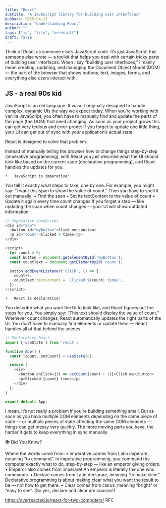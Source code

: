 ```yaml
---
title: "React"
subtitle: "A JavaScript library for building user interfaces"
pubDate: 2025-04-21
description: "Understanding React"
author: ""
tags: ["js", "life", "nerdstuff"]
draft: false
---
```




Think of React as someone else’s JavaScript code.
It’s just JavaScript that someone else wrote — a toolkit that helps you deal with certain tricky parts of building user interfaces. When i say “building user interfaces,” i mainly mean creating, updating, and managing the Document Object Model (DOM) — the part of the browser that shows buttons, text, images, forms, and everything else users interact with.

## JS - a real 90s kid
JavaScript is an old language. It wasn’t originally designed to handle complex, dynamic UIs the way we expect today.
When you’re working with vanilla JavaScript, you often have to manually find and update the parts of the page (the DOM) that need changing.
As soon as your project grows this can get very tedious and error-prone: if you forget to update one little thing, your UI can get out of sync with your application’s actual state.

React is designed to solve that problem.

Instead of manually telling the browser how to change things step-by-step (imperative programming), with React you just describe what the UI should look like based on the current state (declarative programming), and React handles the updates for you.

	•	JavaScript is imperative:
You tell it exactly what steps to take, one by one.
For example, you might say: “I want this span to show the value of count.”
Then you have to spell it out manually:
	•	Find the span
	•	Set its textContent to the value of count
	•	Update it again every time count changes
If you forget a step — like updating the span when count changes — your UI will show outdated information.

```javascript
// Imperative JavaScript
<div id="app">
  <button id="myButton">Click me</button>
  <p id="count">Clicked 0 times</p>
</div>

<script>
  let count = 0;
  const button = document.getElementById('myButton');
  const countText = document.getElementById('count');

  button.addEventListener('click', () => {
    count++;
    countText.textContent = `Clicked ${count} times`;
  });
</script>
```

	•	React is declarative:
You describe what you want the UI to look like, and React figures out the steps for you.
You simply say: “This text should display the value of count.”
Whenever count changes, React automatically updates the right parts of the UI.
You don’t have to manually find elements or update them — React handles all of that behind the scenes.

```javascript
// Declarative React
import { useState } from 'react';

function App() {
  const [count, setCount] = useState(0);

  return (
    <div>
      <button onClick={() => setCount(count + 1)}>Click me</button>
      <p>Clicked {count} times</p>
    </div>
  );
}

export default App;
```


I mean, it’s not really a problem if you’re building something small.
But as soon as you have multiple DOM elements depending on the same piece of state — or multiple pieces of state affecting the same DOM elements — things can get messy very quickly. The more moving parts you have, the harder it gets to keep everything in sync manually.

📚 Did You Know?

Where the words come from:
	•	Imperative comes from Latin imperare, meaning “to command”.
In imperative programming, you command the computer exactly what to do, step-by-step — like an emperor giving orders.
	•	Emperor also comes from imperare!
An emperor is literally the one who commands.
	•	Declare comes from Latin declarare, meaning “to make clear”.
Declarative programming is about making clear what you want the result to be — not how to get there.
	•	Clear comes from clarus, meaning “bright” or “easy to see”.
(So yes, declare and clear are cousins!)



https://overreacted.io/react-for-two-computers/
RFC
